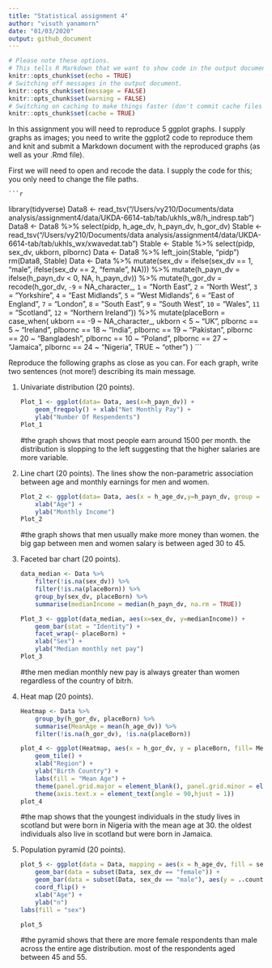 ```yaml
---
title: "Statistical assignment 4"
author: "visuth yanamorn"
date: "01/03/2020"
output: github_document
---
```


```r
# Please note these options.
# This tells R Markdown that we want to show code in the output document.
knitr::opts_chunk$set(echo = TRUE)
# Switching off messages in the output document. 
knitr::opts_chunk$set(message = FALSE)
knitr::opts_chunk$set(warning = FALSE)
# Switching on caching to make things faster (don't commit cache files on Github).
knitr::opts_chunk$set(cache = TRUE)
```

In this assignment you will need to reproduce 5 ggplot graphs. I supply graphs as images; you need to write the ggplot2 code to reproduce them and knit and submit a Markdown document with the reproduced graphs (as well as your .Rmd file).

First we will need to open and recode the data. I supply the code for this; you only need to change the file paths.

    ```r
library(tidyverse)
Data8 <- read_tsv("/Users/vy210/Documents/data analysis/assignment4/data/UKDA-6614-tab/tab/ukhls_w8/h_indresp.tab")
Data8 <- Data8 %>%
        select(pidp, h_age_dv, h_payn_dv, h_gor_dv)
Stable <- read_tsv("/Users/vy210/Documents/data analysis/assignment4/data/UKDA-6614-tab/tab/ukhls_wx/xwavedat.tab")
Stable <- Stable %>%
        select(pidp, sex_dv, ukborn, plbornc)
Data <- Data8 %>% left_join(Stable, "pidp")
rm(Data8, Stable)
Data <- Data %>%
        mutate(sex_dv = ifelse(sex_dv == 1, "male",
                           ifelse(sex_dv == 2, "female", NA))) %>%
        mutate(h_payn_dv = ifelse(h_payn_dv < 0, NA, h_payn_dv)) %>%
        mutate(h_gor_dv = recode(h_gor_dv,
                         `-9` = NA_character_,
                         `1` = "North East",
                         `2` = "North West",
                         `3` = "Yorkshire",
                         `4` = "East Midlands",
                         `5` = "West Midlands",
                         `6` = "East of England",
                         `7` = "London",
                         `8` = "South East",
                         `9` = "South West",
                         `10` = "Wales",
                         `11` = "Scotland",
                         `12` = "Northern Ireland")) %>%
        mutate(placeBorn = case_when(
                ukborn  == -9 ~ NA_character_,
                ukborn < 5 ~ "UK",
                plbornc == 5 ~ "Ireland",
                plbornc == 18 ~ "India",
                plbornc == 19 ~ "Pakistan",
                plbornc == 20 ~ "Bangladesh",
                plbornc == 10 ~ "Poland",
                plbornc == 27 ~ "Jamaica",
                plbornc == 24 ~ "Nigeria",
                TRUE ~ "other")
        )
    ```

Reproduce the following graphs as close as you can. For each graph, write two sentences (not more!) describing its main message.  

1. Univariate distribution (20 points).

    ```r
    Plot_1 <- ggplot(data= Data, aes(x=h_payn_dv)) +
        geom_freqpoly() + xlab("Net Monthly Pay") +
        ylab("Number Of Respendents")
    Plot_1
    ```
    #the graph shows that most people earn around 1500 per month. the distribution is slopping to the left suggesting that the higher salaries are more variable.

2. Line chart (20 points). The lines show the non-parametric association between age and monthly earnings for men and women.

    ```r
    Plot_2 <- ggplot(data= Data, aes(x = h_age_dv,y=h_payn_dv, group = sex_dv))+ geom_smooth(aes(linetype = sex_dv), color = "blue") + xlim(15,65) +
        xlab("Age") +
        ylab("Monthly Income")
    Plot_2

    ```
    #the graph shows that men usually make more money than women. the big gap between men and women salary is between aged 30 to 45.

3. Faceted bar chart (20 points).

    ```r
    data_median <- Data %>%
        filter(!is.na(sex_dv)) %>%
        filter(!is.na(placeBorn)) %>%
        group_by(sex_dv, placeBorn) %>%
        summarise(medianIncome = median(h_payn_dv, na.rm = TRUE))
    
    Plot_3 <- ggplot(data_median, aes(x=sex_dv, y=medianIncome)) +
        geom_bar(stat = "Identity") +
        facet_wrap(~ placeBorn) +
        xlab("Sex") +
        ylab("Median monthly net pay")
    Plot_3
    
    ```
    #the men median monthly new pay is always greater than women regardless of the country of bitrh.

4. Heat map (20 points).

    ```r
    Heatmap <- Data %>%
        group_by(h_gor_dv, placeBorn) %>%
        summarise(MeanAge = mean(h_age_dv)) %>%
        filter(!is.na(h_gor_dv), !is.na(placeBorn))
    
    plot_4 <- ggplot(Heatmap, aes(x = h_gor_dv, y = placeBorn, fill= MeanAge)) +
        geom_tile() +
        xlab("Region") +
        ylab("Birth Country") +
        labs(fill = "Mean Age") +
        theme(panel.grid.major = element_blank(), panel.grid.minor = element_blank(), panel.background = element_blank(), axis.line = element_line(colour = "red")) +
        theme(axis.text.x = element_text(angle = 90,hjust = 1))
    plot_4
    
    ```
    #the map shows that the youngest individuals in the study lives in scotland but were born in Nigeria with the mean age at 30. the oldest individuals also live in scotland but were born in Jamaica.
    
5. Population pyramid (20 points).

    ```r
    plot_5 <- ggplot(data = Data, mapping = aes(x = h_age_dv, fill = sex_dv)) + 
        geom_bar(data = subset(Data, sex_dv == "female")) +
        geom_bar(data = subset(Data, sex_dv == "male"), aes(y = ..count..*(-1))) +
        coord_flip() +
        xlab("Age") +
        ylab("n")
    labs(fill = "sex")
    
    plot_5
    
    ```
    #the pyramid shows that there are more female respondents than male across the entire age distribution. most of the respondents aged between 45 and 55.